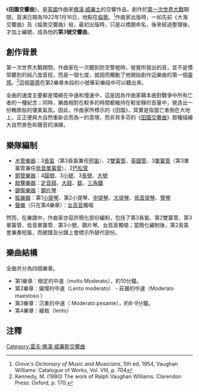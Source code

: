 {{NoteTA|G1=Music}}
{{about|佛漢·威廉士的音樂作品|其他作曲家的同名作品|田園交響曲}}

《'''田園交響曲'''》，是[[英國|英國]]作曲家[[佛漢·威廉士|佛漢·威廉士]]的交響作品，創作於[[第一次世界大戰|第一次世界大戰]]期間，首演日期為1922年1月16日，地點在[[倫敦|倫敦]]。<ref>''Grove's Dictionary of Music and Musicians'', 5th ed, 1954, Vaughan Williams: Catalogue of Works, Vol. VIII, p. 704</ref>作曲家出版時，一如先前《大海交響曲》及《倫敦交響曲》般，最初出版時，只是以標題命名，後來經過整理後，才加上編號，成為他的'''第3號交響曲'''。

==創作背景==
第一次世界大戰期間，作曲家在一次聽到防空警號時，發覺所發出的音，並不是慣常聽到的純八度音程，而是一個七度，就因而觸動了他開始創作這樂曲的第一個[[靈感|靈感]]。<ref>Kennedy, M. (1980) The work of Ralph Vaughan Williams. Clarendon Press: Oxford, p. 170.</ref>這個[[靈感|靈感]]在第2樂章末段的小號華彩樂段中可以聽出來。

全曲的速度主要都是環繞在中速和慢速中，這是因為作曲家藉本曲對戰爭中所有亡者的一種紀念；同時，樂曲相對在較多的時間都維持在較安靜的音量中，營造出一份輓歌般的悽美氣氛。因此，作曲家所標示的《田園》，其實是指當亡者倒在大地上，正正便與大自然重新合而為一的意境，而非貝多芬的《[[第6號交響曲_(貝多芬)|田園交響曲]]》那種描繪大自然景色和聲音的演繹。

==樂隊編制==
* [[木管樂器|木管樂器]]：3[[長笛|長笛]]（第3長笛兼任[[短笛|短笛]]）、2[[雙簧管|雙簧管]]、[[英國管|英國管]]、3[[單簧管|單簧管]]（第3單簧管兼任[[低音單簧管|低音單簧管]]）、2[[巴松管|巴松管]]
* [[銅管樂器|銅管樂器]]：4[[圓號|圓號]]、3[[小號|小號]]、3[[長號|長號]]、[[大號|大號]]
* [[敲擊樂器|敲擊樂器]]：[[定音鼓|定音鼓]]、[[大鼓|大鼓]]、[[鈸|鈸]]、[[三角鐵|三角鐵]]
* [[鍵盤樂器|鍵盤樂器]]：[[鋼片琴|鋼片琴]]
* [[絃樂器|絃樂器]]：第1[[小提琴|小提琴]]、第2小提琴、[[中提琴|中提琴]]、[[大提琴|大提琴]]、[[低音提琴|低音提琴]]、[[豎琴|豎琴]]
* [[聲樂|聲樂]]（只在第4樂章）：[[女高音|女高音]]獨唱

然而，在樂譜中，作曲家亦容許簡化部份編制，包括了第3長笛、第2雙簧管、第3單簧管、低音單簧管、第3小號、鋼片琴、女高音獨唱；當簡化編制後，第2長笛會兼奏短笛，而總譜及分譜上會標示所替代部份。

==樂曲結構==
全曲共分為四個樂章。
* 第1樂章：穩定的中速（molto Moderato），約10分鐘。
* 第2樂章：偏慢的中速（Lento moderato） - 莊嚴的中速（Moderato maestoso ）
* 第3樂章：沉重的中速（ Moderato pesante），約8-9分鐘。
* 第4樂章：緩板（lento）

==注釋==
{{reflist}}

{{佛漢·威廉士交響曲}}

[[Category:雷夫·佛漢·威廉斯交響曲|Category:雷夫·佛漢·威廉斯交響曲]]